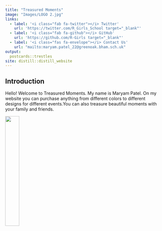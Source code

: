 ```yaml
---
title: "Treasured Moments"
image: "Images/LOGO 2.jpg"
links:
  - label: '<i class="fab fa-twitter"></i> Twitter'
    url: 'https://twitter.com/R_Girls_School target="_blank"'
  - label: '<i class="fab fa-github"></i> GitHub'
    url: 'https://github.com/R-Girls target="_blank"'
  - label: '<i class="fas fa-envelope"></i> Contact Us'
    url: "mailto:maryam.patel_22@greenoak.bham.sch.uk"
output:
  postcards::trestles
site: distill::distill_website
---
```

 
## Introduction

Hello! Welcome to Treasured Moments. My name is Maryam Patel. On my website you can purchase anything from different colors to different designs for different events.You can also  treasure beautiful moments with your family and friends.


![](Images/table decor photo.jpg){width=30%}


